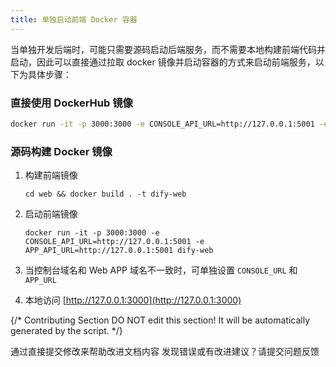 ```yaml
---
title: 单独启动前端 Docker 容器
---
```



当单独开发后端时，可能只需要源码启动后端服务，而不需要本地构建前端代码并启动，因此可以直接通过拉取 docker 镜像并启动容器的方式来启动前端服务，以下为具体步骤：

### 直接使用 DockerHub 镜像

```Bash
docker run -it -p 3000:3000 -e CONSOLE_API_URL=http://127.0.0.1:5001 -e APP_API_URL=http://127.0.0.1:5001 langgenius/dify-web:latest
```

### 源码构建 Docker 镜像

1.  构建前端镜像

    ```
    cd web && docker build . -t dify-web
    ```
2.  启动前端镜像

    ```
    docker run -it -p 3000:3000 -e CONSOLE_API_URL=http://127.0.0.1:5001 -e APP_API_URL=http://127.0.0.1:5001 dify-web
    ```
3. 当控制台域名和 Web APP 域名不一致时，可单独设置 `CONSOLE_URL` 和 `APP_URL`
4. 本地访问 [http://127.0.0.1:3000](http://127.0.0.1:3000)

{/*
Contributing Section
DO NOT edit this section!
It will be automatically generated by the script.
*/}

<CardGroup cols="2">
    <Card
        title="编辑此页面"
        icon="pen-to-square"
        href="https://github.com/langgenius/dify-docs-mintlify/edit/main/zh-hans/getting-started/install-self-hosted/start-the-frontend-docker-container.mdx"
    >
        通过直接提交修改来帮助改进文档内容
    </Card>
    <Card
        title="提交问题"
        icon="github"
        href="https://github.com/langgenius/dify-docs-mintlify/issues/new?title=文档问题%3A%20-the-frontend-docker-contai&body=%23%23%20问题描述%0A%3C%21--%20请简要描述您发现的问题%20--%3E%0A%0A%23%23%20页面链接%0Ahttps%3A%2F%2Fgithub.com%2Flanggenius%2Fdify-docs-mintlify%2Fblob%2Fmain%2Fzh-hans/getting-started/install-self-hosted%2Fstart-the-frontend-docker-container.mdx%0A%0A%23%23%20建议修改%0A%3C%21--%20如果有具体的修改建议，请在此说明%20--%3E%0A%0A%3C%21--%20感谢您对文档质量的关注！%20--%3E"
    >
        发现错误或有改进建议？请提交问题反馈
    </Card>
</CardGroup>
